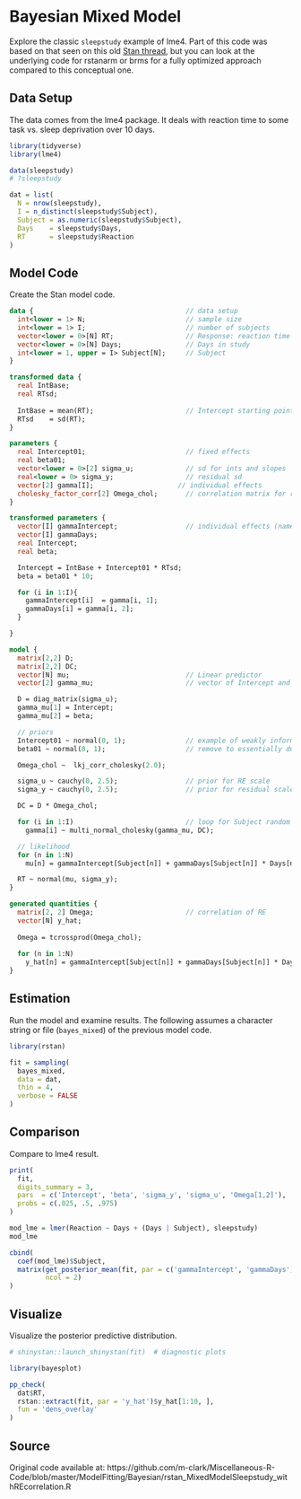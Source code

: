 # Bayesian Mixed Model



Explore the classic `sleepstudy` example of <span class="pack" style = "">lme4</span>.  Part of this code was based on that seen on this old [Stan thread](https://groups.google.com/d/msg/stan-users/pdfignYQcas/BL0LPbGA2eMJ), but you can look at the underlying code for <span class="pack" style = "">rstanarm</span> or <span class="pack" style = "">brms</span> for a fully optimized approach compared to this conceptual one.
            

## Data Setup

The data comes from the <span class="pack" style = "">lme4</span> package.  It deals with reaction time to some task vs. sleep deprivation over 10 days.

```r
library(tidyverse)
library(lme4)

data(sleepstudy)
# ?sleepstudy

dat = list(
  N = nrow(sleepstudy),
  I = n_distinct(sleepstudy$Subject),
  Subject = as.numeric(sleepstudy$Subject),
  Days    = sleepstudy$Days,
  RT      = sleepstudy$Reaction
)
```


## Model Code

Create the Stan model code.

```stan
data {                                      // data setup
  int<lower = 1> N;                         // sample size
  int<lower = 1> I;                         // number of subjects
  vector<lower = 0>[N] RT;                  // Response: reaction time
  vector<lower = 0>[N] Days;                // Days in study
  int<lower = 1, upper = I> Subject[N];     // Subject
}

transformed data {
  real IntBase;
  real RTsd;
  
  IntBase = mean(RT);                       // Intercept starting point
  RTsd    = sd(RT);
}

parameters {
  real Intercept01;                         // fixed effects
  real beta01;
  vector<lower = 0>[2] sigma_u;             // sd for ints and slopes
  real<lower = 0> sigma_y;                  // residual sd
  vector[2] gamma[I];                     // individual effects
  cholesky_factor_corr[2] Omega_chol;       // correlation matrix for random intercepts and slopes (chol decomp)
}

transformed parameters {
  vector[I] gammaIntercept;                 // individual effects (named)
  vector[I] gammaDays;
  real Intercept;
  real beta;

  Intercept = IntBase + Intercept01 * RTsd;
  beta = beta01 * 10;

  for (i in 1:I){  
    gammaIntercept[i]  = gamma[i, 1];
    gammaDays[i] = gamma[i, 2];
  }

} 

model {
  matrix[2,2] D;
  matrix[2,2] DC;
  vector[N] mu;                             // Linear predictor
  vector[2] gamma_mu;                       // vector of Intercept and beta

  D = diag_matrix(sigma_u);
  gamma_mu[1] = Intercept;
  gamma_mu[2] = beta;

  // priors
  Intercept01 ~ normal(0, 1);               // example of weakly informative priors;
  beta01 ~ normal(0, 1);                    // remove to essentially duplicate lme4 via improper prior

  Omega_chol ~  lkj_corr_cholesky(2.0); 

  sigma_u ~ cauchy(0, 2.5);                 // prior for RE scale
  sigma_y ~ cauchy(0, 2.5);                 // prior for residual scale

  DC = D * Omega_chol;

  for (i in 1:I)                            // loop for Subject random effects
    gamma[i] ~ multi_normal_cholesky(gamma_mu, DC);

  // likelihood
  for (n in 1:N)                          
    mu[n] = gammaIntercept[Subject[n]] + gammaDays[Subject[n]] * Days[n];

  RT ~ normal(mu, sigma_y);
}

generated quantities {
  matrix[2, 2] Omega;                       // correlation of RE
  vector[N] y_hat;
  
  Omega = tcrossprod(Omega_chol);
  
  for (n in 1:N)                 
    y_hat[n] = gammaIntercept[Subject[n]] + gammaDays[Subject[n]] * Days[n];
}
```



## Estimation

Run the model and examine results.  The following assumes a character string or file (`bayes_mixed`) of the previous model code.

```r
library(rstan)

fit = sampling(
  bayes_mixed,
  data = dat,
  thin = 4,
  verbose = FALSE
)
```



## Comparison

Compare to <span class="pack" style = "">lme4</span> result.

```r
print(
  fit,
  digits_summary = 3,
  pars  = c('Intercept', 'beta', 'sigma_y', 'sigma_u', 'Omega[1,2]'),
  probs = c(.025, .5, .975)
)

mod_lme = lmer(Reaction ~ Days + (Days | Subject), sleepstudy)
mod_lme

cbind(
  coef(mod_lme)$Subject,
  matrix(get_posterior_mean(fit, par = c('gammaIntercept', 'gammaDays'))[, 'mean-all chains'],
         ncol = 2)
)
```



## Visualize

Visualize the posterior predictive distribution.

```r
# shinystan::launch_shinystan(fit)  # diagnostic plots

library(bayesplot)

pp_check(
  dat$RT, 
  rstan::extract(fit, par = 'y_hat')$y_hat[1:10, ], 
  fun = 'dens_overlay'
)
```


## Source

Original code available at:
https://github.com/m-clark/Miscellaneous-R-Code/blob/master/ModelFitting/Bayesian/rstan_MixedModelSleepstudy_withREcorrelation.R


